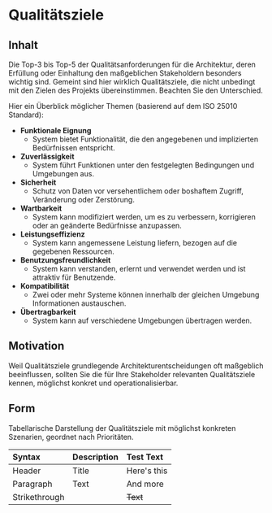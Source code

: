 # Qualitätsziele

## Inhalt
Die Top-3 bis Top-5 der Qualitätsanforderungen für die Architektur, deren Erfüllung oder Einhaltung den maßgeblichen Stakeholdern besonders wichtig sind.
Gemeint sind hier wirklich Qualitätsziele, die nicht unbedingt mit den Zielen des Projekts übereinstimmen.
Beachten Sie den Unterschied.

Hier ein Überblick möglicher Themen (basierend auf dem ISO 25010 Standard):

- **Funktionale Eignung**
    - System bietet Funktionalität, die den angegebenen und implizierten Bedürfnissen entspricht.
- **Zuverlässigkeit**
    - System führt Funktionen unter den festgelegten Bedingungen und Umgebungen aus.
- **Sicherheit**
    - Schutz von Daten vor versehentlichem oder boshaftem Zugriff, Veränderung oder Zerstörung.
- **Wartbarkeit**
    - System kann modifiziert werden, um es zu verbessern, korrigieren oder an geänderte Bedürfnisse anzupassen.
- **Leistungseffizienz**
    - System kann angemessene Leistung liefern, bezogen auf die gegebenen Ressourcen.
- **Benutzungsfreundlichkeit**
    - System kann verstanden, erlernt und verwendet werden und ist attraktiv für Benutzende.
- **Kompatibilität**
    - Zwei oder mehr Systeme können innerhalb der gleichen Umgebung Informationen austauschen.
- **Übertragbarkeit**
    - System kann auf verschiedene Umgebungen übertragen werden.

## Motivation
Weil Qualitätsziele grundlegende Architekturentscheidungen oft maßgeblich beeinflussen, sollten Sie die für Ihre Stakeholder relevanten Qualitätsziele kennen, möglichst konkret und operationalisierbar.

## Form
Tabellarische Darstellung der Qualitätsziele mit möglichst konkreten Szenarien, geordnet nach Prioritäten.

| Syntax        | Description |   Test Text |
| :------------ | :--------- | :---------- |
| Header        |    Title    | Here's this |
| Paragraph     |    Text     |    And more |
| Strikethrough |             |    ~~Text~~ |